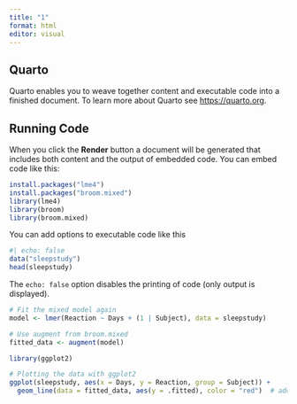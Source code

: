 ```yaml
---
title: "1"
format: html
editor: visual
---
```


## Quarto

Quarto enables you to weave together content and executable code into a finished document. To learn more about Quarto see <https://quarto.org>.

## Running Code

When you click the **Render** button a document will be generated that includes both content and the output of embedded code. You can embed code like this:

```r
install.packages("lme4")
install.packages("broom.mixed")
library(lme4)
library(broom)
library(broom.mixed)
```

You can add options to executable code like this

```r
#| echo: false
data("sleepstudy")
head(sleepstudy)
```

The `echo: false` option disables the printing of code (only output is displayed).

```r
# Fit the mixed model again
model <- lmer(Reaction ~ Days + (1 | Subject), data = sleepstudy)

# Use augment from broom.mixed
fitted_data <- augment(model)


```

```r
library(ggplot2)

# Plotting the data with ggplot2
ggplot(sleepstudy, aes(x = Days, y = Reaction, group = Subject)) +
  geom_line(data = fitted_data, aes(y = .fitted), color = "red")  # add fitted model

```
